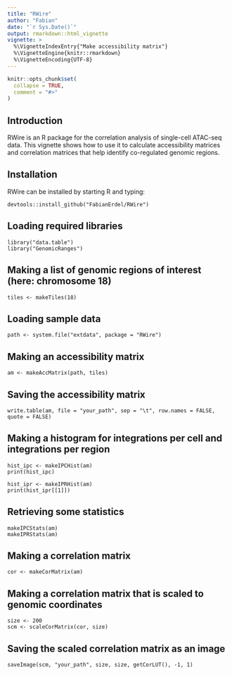 ```yaml
---
title: "RWire"
author: "Fabian"
date: "`r Sys.Date()`"
output: rmarkdown::html_vignette
vignette: >
  %\VignetteIndexEntry{"Make accessibility matrix"}
  %\VignetteEngine{knitr::rmarkdown}
  %\VignetteEncoding{UTF-8}
---
```


```r
knitr::opts_chunk$set(
  collapse = TRUE,
  comment = "#>"
)
```

## Introduction
RWire is an R package for the correlation analysis of single-cell ATAC-seq data. This vignette shows how to use it to calculate accessibility matrices and correlation matrices that help identify co-regulated genomic regions.

## Installation
RWire can be installed by starting R and typing:
```
devtools::install_github("FabianErdel/RWire")
```

## Loading required libraries
```
library("data.table")
library("GenomicRanges")
```

## Making a list of genomic regions of interest (here: chromosome 18)
```
tiles <- makeTiles(18)
```

## Loading sample data
```
path <- system.file("extdata", package = "RWire")
```

## Making an accessibility matrix
```
am <- makeAccMatrix(path, tiles)
```

## Saving the accessibility matrix
```
write.table(am, file = "your_path", sep = "\t", row.names = FALSE, quote = FALSE)
```

## Making a histogram for integrations per cell and integrations per region
```
hist_ipc <- makeIPCHist(am)
print(hist_ipc)

hist_ipr <- makeIPRHist(am)
print(hist_ipr[[1]])
```

## Retrieving some statistics
```
makeIPCStats(am)
makeIPRStats(am)
```

## Making a correlation matrix
```
cor <- makeCorMatrix(am)
```

## Making a correlation matrix that is scaled to genomic coordinates
```
size <- 200
scm <- scaleCorMatrix(cor, size)
```

## Saving the scaled correlation matrix as an image
```
saveImage(scm, "your_path", size, size, getCorLUT(), -1, 1)
```
